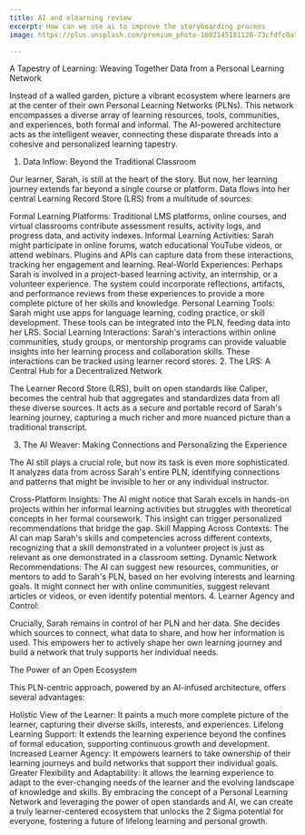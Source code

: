 ```yaml
---
title: AI and elearning review
excerpt: How can we use ai to improve the storyboarding process
image: https://plus.unsplash.com/premium_photo-1682145181120-73cfdfc8a36d

---
```


A Tapestry of Learning: Weaving Together Data from a Personal Learning Network

Instead of a walled garden, picture a vibrant ecosystem where learners are at the center of their own Personal Learning Networks (PLNs). This network encompasses a diverse array of learning resources, tools, communities, and experiences, both formal and informal.  The AI-powered architecture acts as the intelligent weaver, connecting these disparate threads into a cohesive and personalized learning tapestry.

1. Data Inflow: Beyond the Traditional Classroom

Our learner, Sarah, is still at the heart of the story. But now, her learning journey extends far beyond a single course or platform. Data flows into her central Learning Record Store (LRS) from a multitude of sources:

Formal Learning Platforms:  Traditional LMS platforms, online courses, and virtual classrooms contribute assessment results, activity logs, and progress data, and activity indexes.
Informal Learning Activities: Sarah might participate in online forums, watch educational YouTube videos, or attend webinars. Plugins and APIs can capture data from these interactions, tracking her engagement and learning.
Real-World Experiences:  Perhaps Sarah is involved in a project-based learning activity, an internship, or a volunteer experience. The system could incorporate reflections, artifacts, and performance reviews from these experiences to provide a more complete picture of her skills and knowledge.
Personal Learning Tools: Sarah might use apps for language learning, coding practice, or skill development. These tools can be integrated into the PLN, feeding data into her LRS.
Social Learning Interactions: Sarah's interactions within online communities, study groups, or mentorship programs can provide valuable insights into her learning process and collaboration skills. These interactions can be tracked using learner record stores.
2. The LRS: A Central Hub for a Decentralized Network

The Learner Record Store (LRS), built on open standards like Caliper, becomes the central hub that aggregates and standardizes data from all these diverse sources. It acts as a secure and portable record of Sarah's learning journey, capturing a much richer and more nuanced picture than a traditional transcript.

3. The AI Weaver: Making Connections and Personalizing the Experience

The AI still plays a crucial role, but now its task is even more sophisticated. It analyzes data from across Sarah's entire PLN, identifying connections and patterns that might be invisible to her or any individual instructor.

Cross-Platform Insights: The AI might notice that Sarah excels in hands-on projects within her informal learning activities but struggles with theoretical concepts in her formal coursework. This insight can trigger personalized recommendations that bridge the gap.
Skill Mapping Across Contexts: The AI can map Sarah's skills and competencies across different contexts, recognizing that a skill demonstrated in a volunteer project is just as relevant as one demonstrated in a classroom setting.
Dynamic Network Recommendations:  The AI can suggest new resources, communities, or mentors to add to Sarah's PLN, based on her evolving interests and learning goals. It might connect her with online communities, suggest relevant articles or videos, or even identify potential mentors.
4. Learner Agency and Control:

Crucially, Sarah remains in control of her PLN and her data. She decides which sources to connect, what data to share, and how her information is used. This empowers her to actively shape her own learning journey and build a network that truly supports her individual needs.

The Power of an Open Ecosystem

This PLN-centric approach, powered by an AI-infused architecture, offers several advantages:

Holistic View of the Learner: It paints a much more complete picture of the learner, capturing their diverse skills, interests, and experiences.
Lifelong Learning Support: It extends the learning experience beyond the confines of formal education, supporting continuous growth and development.
Increased Learner Agency: It empowers learners to take ownership of their learning journeys and build networks that support their individual goals.
Greater Flexibility and Adaptability:  It allows the learning experience to adapt to the ever-changing needs of the learner and the evolving landscape of knowledge and skills.
By embracing the concept of a Personal Learning Network and leveraging the power of open standards and AI, we can create a truly learner-centered ecosystem that unlocks the 2 Sigma potential for everyone, fostering a future of lifelong learning and personal growth.